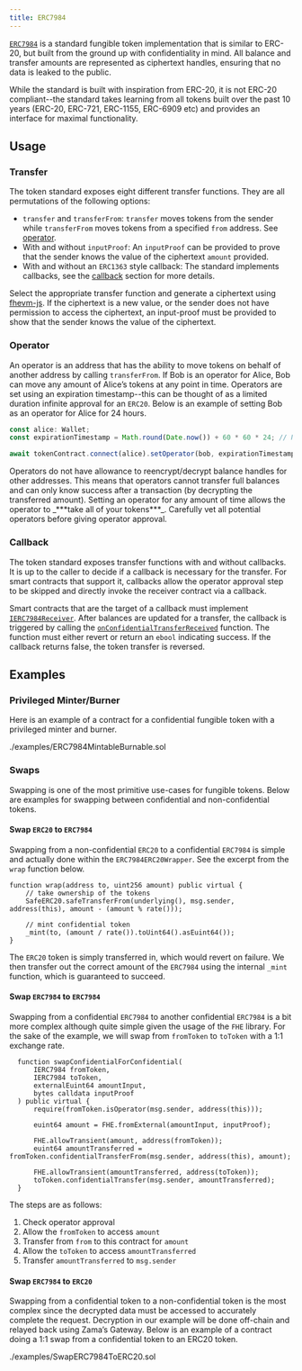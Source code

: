 ```yaml
---
title: ERC7984
---
```


[`ERC7984`](contracts/v5.x/api/token#ERC7984) is a standard fungible token implementation that is similar to ERC-20, but built from the ground up with confidentiality in mind. All balance and transfer amounts are represented as ciphertext handles, ensuring that no data is leaked to the public.

While the standard is built with inspiration from ERC-20, it is not ERC-20 compliant--the standard takes learning from all tokens built over the past 10 years (ERC-20, ERC-721, ERC-1155, ERC-6909 etc) and provides an interface for maximal functionality.

## Usage

### Transfer

The token standard exposes eight different transfer functions. They are all permutations of the following options:

* `transfer` and `transferFrom`: `transfer` moves tokens from the sender while `transferFrom` moves tokens from a specified `from` address. See [operator](#operator).
* With and without `inputProof`: An `inputProof` can be provided to prove that the sender knows the value of the ciphertext `amount` provided.
* With and without an `ERC1363` style callback: The standard implements callbacks, see the [callback](#callback) section for more details.

Select the appropriate transfer function and generate a ciphertext using [fhevm-js](https://github.com/zama-ai/fhevm-js). If the ciphertext is a new value, or the sender does not have permission to access the ciphertext, an input-proof must be provided to show that the sender knows the value of the ciphertext.

### Operator

An operator is an address that has the ability to move tokens on behalf of another address by calling `transferFrom`. If Bob is an operator for Alice, Bob can move any amount of Alice’s tokens at any point in time. Operators are set using an expiration timestamp--this can be thought of as a limited duration infinite approval for an `ERC20`. Below is an example of setting Bob as an operator for Alice for 24 hours.

```typescript
const alice: Wallet;
const expirationTimestamp = Math.round(Date.now()) + 60 * 60 * 24; // Now + 24 hours

await tokenContract.connect(alice).setOperator(bob, expirationTimestamp);
```

<Callout>
Operators do not have allowance to reencrypt/decrypt balance handles for other addresses. This means that operators cannot transfer full balances and can only know success after a transaction (by decrypting the transferred amount).
</Callout>

<Callout type='warn'>
Setting an operator for any amount of time allows the operator to _***take all of your tokens***_. Carefully vet all potential operators before giving operator approval.
</Callout>

### Callback

The token standard exposes transfer functions with and without callbacks. It is up to the caller to decide if a callback is necessary for the transfer. For smart contracts that support it, callbacks allow the operator approval step to be skipped and directly invoke the receiver contract via a callback.

Smart contracts that are the target of a callback must implement [`IERC7984Receiver`](contracts/v5.x/api/interfaces#IERC7984Receiver). After balances are updated for a transfer, the callback is triggered by calling the [`onConfidentialTransferReceived`](contracts/v5.x/api/interfaces#IERC7984Receiver-onConfidentialTransferReceived-address-address-euint64-bytes-) function. The function must either revert or return an `ebool` indicating success. If the callback returns false, the token transfer is reversed.

## Examples

### Privileged Minter/Burner

Here is an example of a contract for a confidential fungible token with a privileged minter and burner.

<include cwd lang='solidity'>./examples/ERC7984MintableBurnable.sol</include>

### Swaps

Swapping is one of the most primitive use-cases for fungible tokens. Below are examples for swapping between confidential and non-confidential tokens.

#### Swap `ERC20` to `ERC7984`

Swapping from a non-confidential `ERC20` to a confidential `ERC7984` is simple and actually done within the `ERC7984ERC20Wrapper`. See the excerpt from the `wrap` function below.

```solidity
function wrap(address to, uint256 amount) public virtual {
    // take ownership of the tokens
    SafeERC20.safeTransferFrom(underlying(), msg.sender, address(this), amount - (amount % rate()));

    // mint confidential token
    _mint(to, (amount / rate()).toUint64().asEuint64());
}
```

The `ERC20` token is simply transferred in, which would revert on failure. We then transfer out the correct amount of the `ERC7984` using the internal `_mint` function, which is guaranteed to succeed.

#### Swap `ERC7984` to `ERC7984`

Swapping from a confidential `ERC7984` to another confidential `ERC7984` is a bit more complex although quite simple given the usage of the `FHE` library. For the sake of the example, we will swap from `fromToken` to `toToken` with a 1:1 exchange rate.

```solidity
  function swapConfidentialForConfidential(
      IERC7984 fromToken,
      IERC7984 toToken,
      externalEuint64 amountInput,
      bytes calldata inputProof
  ) public virtual {
      require(fromToken.isOperator(msg.sender, address(this)));

      euint64 amount = FHE.fromExternal(amountInput, inputProof);

      FHE.allowTransient(amount, address(fromToken));
      euint64 amountTransferred = fromToken.confidentialTransferFrom(msg.sender, address(this), amount);

      FHE.allowTransient(amountTransferred, address(toToken));
      toToken.confidentialTransfer(msg.sender, amountTransferred);
  }
```

The steps are as follows:

1. Check operator approval
2. Allow the `fromToken` to access `amount`
3. Transfer from `from` to this contract for `amount`
4. Allow the `toToken` to access `amountTransferred`
5. Transfer `amountTransferred` to `msg.sender`

#### Swap `ERC7984` to `ERC20`

Swapping from a confidential token to a non-confidential token is the most complex since the decrypted data must be accessed to accurately complete the request. Decryption in our example will be done off-chain and relayed back using Zama’s Gateway. Below is an example of a contract doing a 1:1 swap from a confidential token to an ERC20 token.

<include cwd lang='solidity'>./examples/SwapERC7984ToERC20.sol</include>
